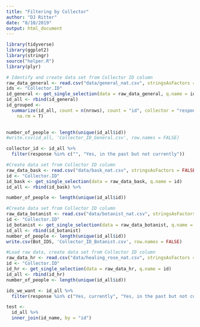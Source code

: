 ```yaml
---
title: "Filtering by Collector"
author: "DJ Ritter"
date: "8/10/2019"
output: html_document
---
```


```r
library(tidyverse)
library(ggplot2)
library(stringr)
source("helper.R")
library(plyr)
```

```r
# Identify and create data set from Collector ID column
raw_data_general <- read.csv("data/general_nat.csv", stringsAsFactors = FALSE)
ids <- "Collector.ID"
id_general <- get_single_selection(data = raw_data_general, q.name = ids)
id_all <- rbind(id_general)
id_grouped <- 
  summarize(id_all, count = n(nrows), count = "id", collector = "response", 
    na.rm = T)
 

number_of_people <- length(unique(id_all$id))
#write.csv(id_all, 'Collector_ID_General.csv', row.names = FALSE)
```

```r
collector_id <- id_all %>% 
  filter(response %in% c("", "Yes, in the past but not currently"))
```

```r
#Create data set from Collector ID column
raw_data_bask <- read.csv("data/bask_nat.csv", stringsAsFactors = FALSE)
id <- "Collector.ID"
id_bask <- get_single_selection(data = raw_data_bask, q.name = id)
id_all <- rbind(id_bask) %>%

number_of_people <- length(unique(id_all$id))
```

```r
#Create data set from Collector ID column
raw_data_botanist <- read.csv("data/botanist_nat.csv", stringsAsFactors = FALSE)
id <- "Collector.ID"
id_botanist <- get_single_selection(data = raw_data_botanist, q.name = id)
id_all <- rbind(id_botanist)
number_of_people <- length(unique(id_all$id))
write.csv(Bot_IDS, 'Collector_ID_Botanist.csv', row.names = FALSE)
```

```r
#Load raw data, create data set from Collector ID column
raw_data_hr <- read.csv("data/healing_rose_nat.csv", stringsAsFactors = FALSE)
id <- "Collector.ID"
id_hr <- get_single_selection(data = raw_data_hr, q.name = id)
id_all <- rbind(id_hr)
number_of_people <- length(unique(id_all$id))
```

```r
ids_we_want <- id_all %>% 
  filter(response %in% c("Yes, currently", "Yes, in the past but not currently"))
```

```r
test <- 
  id_all %>%
  inner_join(id_name, by = "id")
```






